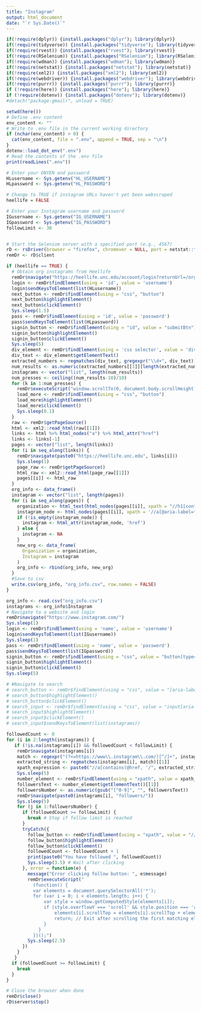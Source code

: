 ```yaml
---
title: "Instagram"
output: html_document
date: "`r Sys.Date()`"
---
```


```r
if(!require(dplyr)) {install.packages("dplyr"); library(dplyr)}
if(!require(tidyverse)) {install.packages("tidyverse"); library(tidyverse)}
if(!require(rvest)) {install.packages("rvest"); library(rvest)}
if(!require(RSelenium)) {install.packages("RSelenium"); library(RSelenium)}
if(!require(wdman)) {install.packages("wdman"); library(wdman)}
if(!require(netstat)) {install.packages("netstat"); library(netstat)}
if(!require(xml2)) {install.packages("xml2"); library(xml2)}
if(!require(webdriver)) {install.packages("webdriver"); library(webdriver)}
if(!require(purrr)) {install.packages("purrr"); library(purrr)}
if (!require(here)) {install.packages("here"); library(here)}
if (!require(dotenv)) {install.packages("dotenv"); library(dotenv)}
#detach("package:gmailr", unload = TRUE)

setwd(here())
# Define .env content
env_content <- ""
# Write to .env file in the current working directory
if (nchar(env_content) > 0) {
  cat(env_content, file = ".env", append = TRUE, sep = "\n")
}
dotenv::load_dot_env(".env")
# Read the contents of the .env file
print(readLines(".env"))
```

```r
# Enter your ONYEN and password
HLusername <- Sys.getenv("HL_USERNAME")
HLpassword <- Sys.getenv("HL_PASSWORD")

# Change to TRUE if instagram URLs haven't yet been webscraped
heellife = FALSE

# Enter your Instagram username and password
IGusername <- Sys.getenv("IG_USERNAME")
IGpassword <- Sys.getenv("IG_PASSWORD")
followLimit <- 30


# Start the Selenium server with a specified port (e.g., 4567)
rD <- rsDriver(browser = "firefox", chromever = NULL, port = netstat::free_port())
remDr <- rD$client

if (heellife == TRUE) {
  # Obtain org instagrams from Heellife
  remDr$navigate("https://heellife.unc.edu/account/login?returnUrl=/organizations")
  login <- remDr$findElement(using = 'id', value = 'username')
  login$sendKeysToElement(list(HLusername))
  next_button <- remDr$findElement(using = "css", "button")
  next_button$highlightElement()
  next_button$clickElement()
  Sys.sleep(1.5)
  pass <- remDr$findElement(using = 'id', value = 'password')
  pass$sendKeysToElement(list(HLpassword))
  signin_button <- remDr$findElement(using = "id", value = "submitBtn")
  signin_button$highlightElement()
  signin_button$clickElement()
  Sys.sleep(5)
  div_element <- remDr$findElement(using = 'css selector', value = 'div[style="color: rgb(73, 73, 73); margin: 15px 0px 0px; font-style: italic; text-align: left;"]')
  div_text <- div_element$getElementText()
  extracted_numbers <- regmatches(div_text, gregexpr("\\d+", div_text))
  num_results <- as.numeric(extracted_numbers[[1]][length(extracted_numbers[[1]])])
  instagrams <- vector("list", length(num_results))
  num_presses <- ceiling((num_results-10)/10)
  for (k in 1:num_presses) {
    remDr$executeScript("window.scrollTo(0, document.body.scrollHeight);")
    load_more <- remDr$findElement(using = "css", "button")
    load_more$highlightElement()
    load_more$clickElement()
    Sys.sleep(0.1)
  }
  raw <- remDr$getPageSource()
  html <- xml2::read_html(raw[[1]])
  links <- html %>% html_nodes("a") %>% html_attr("href")
  links <- links[-1]
  pages <- vector("list", length(links))
  for (i in seq_along(links)) {
    remDr$navigate(paste0("https://heellife.unc.edu", links[i]))
    Sys.sleep(1)
    page_raw <- remDr$getPageSource()
    html_raw <- xml2::read_html(page_raw[[1]])
    pages[[i]] <- html_raw
  }
  org_info <- data_frame()
  instagram <- vector("list", length(pages))
  for (i in seq_along(pages)) {
    organization <- html_text(html_nodes(pages[[i]], xpath = "//h1[contains(@style, 'padding: 13px 0px 0px 85px;')]"), trim = TRUE)
    instagram_node <- html_nodes(pages[[i]], xpath = '//a[@aria-label="Visit our instagram"]')
    if (!is_empty(instagram_node)) {
      instagram <- html_attr(instagram_node, 'href')
    } else {
      instagram <- NA
    }
    new_org <- data_frame(
      Organization = organization,
      Instagram = instagram
    )
    org_info <- rbind(org_info, new_org)
  }
  #Save to csv
  write.csv(org_info, "org_info.csv", row.names = FALSE)
}

org_info <- read.csv("org_info.csv")
instagrams <- org_info$Instagram
# Navigate to a website and login
remDr$navigate("https://www.instagram.com/")
Sys.sleep(1)
login <- remDr$findElement(using = 'name', value = 'username')
login$sendKeysToElement(list(IGusername))
Sys.sleep(1)
pass <- remDr$findElement(using = 'name', value = 'password')
pass$sendKeysToElement(list(IGpassword))
signin_button <- remDr$findElement(using = "css", value = "button[type='submit']")
signin_button$highlightElement()
signin_button$clickElement()
Sys.sleep(5)

# #Navigate to search
# search_button <- remDr$findElement(using = "css", value = "[aria-label='Search']")
# search_button$highlightElement()
# search_button$clickElement()
# search_input <- remDr$findElement(using = "css", value = "input[aria-label='Search input']")
# search_input$highlightElement()
# search_input$clickElement()
# search_input$sendKeysToElement(list(instagrams))

followedCount <- 0
for (i in 2:length(instagrams)) {
   if (!is.na(instagrams[i]) && followedCount < followLimit) {
    remDr$navigate(instagrams[i])
    match <- regexpr("(?<=https://www\\.instagram\\.com/)[^/]+", instagrams[i], perl = TRUE)
    extracted_string <- regmatches(instagrams[i], match)[[1]]
    xpath_expression <- paste0("//a[contains(@href, '/", extracted_string, "/')]")
    Sys.sleep(5)
    number_element <- remDr$findElement(using = "xpath", value = xpath_expression)
    followersText <- number_element$getElementText()[[1]]
    followersNumber <- as.numeric(gsub("[^0-9]", "", followersText))
    remDr$navigate(paste0(instagrams[i], "followers/"))
    Sys.sleep(5)
    for (j in 1:followersNumber) {
      if (followedCount >= followLimit) {
        break # Stop if follow limit is reached
      }
      tryCatch({
        follow_button <- remDr$findElement(using = "xpath", value = "//div[contains(@class, '_aano')]//button[.//div[. = 'Follow']]")
        follow_button$highlightElement()
        follow_button$clickElement()
        followedCount <- followedCount + 1
        print(paste0("You have followed ", followedCount))
        Sys.sleep(3.5) # Wait after clicking
      }, error = function(e) {
        message("Error clicking follow button: ", e$message)
        remDr$executeScript("
          (function() {
          var elements = document.querySelectorAll('*');
          for (var i = 0; i < elements.length; i++) {
              var style = window.getComputedStyle(elements[i]);
              if (style.overflowY === 'scroll' && style.position === 'relative') {
                  elements[i].scrollTop = elements[i].scrollTop + elements[i].offsetHeight;
                  return; // Exit after scrolling the first matching element
              }
            }
          })();")
        Sys.sleep(2.5)
      })
    }
   }
  if (followedCount >= followLimit) {
    break
  }
}

# Close the browser when done
remDr$close()
rD$server$stop()
```